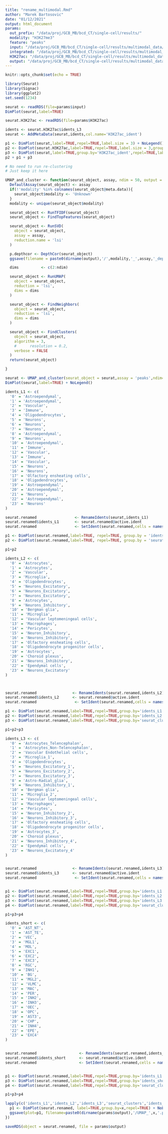 ```yaml
---
title: "rename_multimodal.Rmd"
author: "Marek Bartosovic"
date: "01/12/2021"
output: html_document
params:
  out_prefix: "/data/proj/GCB_MB/bcd_CT/single-cell/results/"
  modality: "H3K27me3"
  feature: "peaks"
  input: "/data/proj/GCB_MB/bcd_CT/single-cell/results/multimodal_data/single_modality/H3K27me3/seurat/peaks/Seurat_object_clustered.Rds"
  integrated: "/data/proj/GCB_MB/bcd_CT/single-cell/results/multimodal_data/single_modality/H3K27me3/seurat/peaks/integration/integration_RNA.Rds"
  H3K27ac: "/data/proj/GCB_MB/bcd_CT/single-cell/results/multimodal_data/single_modality/H3K27ac/seurat/peaks/Seurat_object_clustered_renamed.Rds"
  output: "/data/proj/GCB_MB/bcd_CT/single-cell/results/multimodal_data/single_modality/H3K27me3/seurat/peaks/Seurat_object_clustered_renamed.Rds"
---
```


```r
knitr::opts_chunk$set(echo = TRUE)
```   


```r
library(Seurat)
library(Signac)
library(ggplot2)
set.seed(1234)
```

```r
seurat <- readRDS(file=params$input)
DimPlot(seurat,label=TRUE)
```


```r
seurat.H3K27ac <- readRDS(file=params$H3K27ac)

idents <- seurat.H3K27ac$idents_L3
seurat <- AddMetaData(seurat,idents,col.name='H3K27ac_ident')

p1 <- DimPlot(seurat,label=TRUE,repel=TRUE,label.size = 3) + NoLegend()
p2 <- DimPlot(seurat.H3K27ac,label=TRUE,repel=TRUE,label.size = 3,group.by = 'idents_L3') + NoLegend()
p3 <- DimPlot(seurat,label=TRUE,group.by='H3K27ac_ident',repel=TRUE,label.size = 3) + NoLegend()
p2 + p1 + p3
```



```r
# No need to run re-clustering
# Just keep it here 

UMAP_and_cluster <- function(seurat_object, assay, ndim = 50, output = 'seurat_object.Rds', resolution = 0.8){
  DefaultAssay(seurat_object) <- assay
  if(!'modality' %in% colnames(seurat_object@meta.data)){
    seurat_object$modality <- 'Unknown'
  }
  modality <- unique(seurat_object$modality)

  seurat_object <- RunTFIDF(seurat_object)
  seurat_object <- FindTopFeatures(seurat_object)

  seurat_object <- RunSVD(
    object = seurat_object,
    assay = assay,
    reduction.name = 'lsi'
  )

  p.depthcor <- DepthCor(seurat_object)
  ggsave(filename = paste0(dirname(output),'/',modality,'_',assay,'_depthcor.png'),width=4,height=4)

  dims          <- c(2:ndim)

  seurat_object <- RunUMAP(
    object = seurat_object,
    reduction = 'lsi',
    dims = dims
  )

  seurat_object <- FindNeighbors(
    object = seurat_object,
    reduction = 'lsi',
    dims = dims
  )

  seurat_object <- FindClusters(
    object = seurat_object,
    algorithm = 3,
    #      resolution = 0.2,
    verbose = FALSE
  )
  return(seurat_object)

}

seurat <- UMAP_and_cluster(seurat_object = seurat,assay = 'peaks',ndim=40,resolution = 1.0)
DimPlot(seurat,label=TRUE) + NoLegend()
```



```r
idents_L1 <- c(
  '0' = 'Astroependymal',
  '1' = 'Astroependymal',
  '2' = 'Vascular',
  '3' = 'Immune',
  '4' = 'Oligodendrocytes',
  '5' = 'Neurons',
  '6' = 'Neurons',
  '7' = 'Neurons',
  '8' = 'Astroependymal',
  '9' = 'Neurons',
  '10' = 'Astroependymal',
  '11' = 'Immune',
  '12' = 'Vascular',
  '13' = 'Immune',
  '14' = 'Vascular',
  '15' = 'Neurons',
  '16' = 'Neurons',
  '17' = 'Olfactory ensheating cells',
  '18' = 'Oligodendrocytes',
  '19' = 'Astroependymal',
  '20' = 'Astroependymal',
  '21' = 'Neurons',
  '22' = 'Astroependymal',
  '23' = 'Neurons'
)

seurat.renamed                 <- RenameIdents(seurat,idents_L1)
seurat.renamed$idents_L1       <- seurat.renamed@active.ident
seurat.renamed                 <- SetIdent(seurat.renamed,cells = names(seurat.renamed$seurat_clusters), value = seurat.renamed$seurat_clusters)

p1 <- DimPlot(seurat.renamed,label=TRUE, repel=TRUE, group.by = 'idents_L1') + NoLegend()
p2 <- DimPlot(seurat.renamed,label=TRUE, repel=TRUE, group.by = 'seurat_clusters') + NoLegend()

p1+p2
```


```r
idents_L2 <- c(
  '0' = 'Astrocytes',
  '1' = 'Astrocytes',
  '2' = 'Vascular',
  '3' = 'Microglia',
  '4' = 'Oligodendrocytes',
  '5' = 'Neurons_Excitatory',
  '6' = 'Neurons_Excitatory',
  '7' = 'Neurons_Excitatory',
  '8' = 'Astrocytes',
  '9' = 'Neurons_Inhibitory',
  '10' = 'Bergman glia',
  '11' = 'Microglia',
  '12' = 'Vascular leptomeningeal cells',
  '13' = 'Macrophages',
  '14' = 'Pericytes',
  '15' = 'Neuron_Inhibitory',
  '16' = 'Neurons_Inhibitory',
  '17' = 'Olfactory ensheating cells',
  '18' = 'Oligodendrocyte progenitor cells',
  '19' = 'Astrocytes',
  '20' = 'Choroid plexus',
  '21' = 'Neurons_Inhibitory',
  '22' = 'Ependymal cells',
  '23' = 'Neurons_Excitatory'
)



seurat.renamed                <- RenameIdents(seurat.renamed,idents_L2)
seurat.renamed$idents_L2      <- seurat.renamed@active.ident
seurat.renamed                 <- SetIdent(seurat.renamed,cells = names(seurat.renamed$seurat_clusters), value = seurat.renamed$seurat_clusters)

p1 <- DimPlot(seurat.renamed,label=TRUE,repel=TRUE,group.by='idents_L1', label.size = 2.5) + NoLegend()
p2 <- DimPlot(seurat.renamed,label=TRUE,repel=TRUE,group.by='idents_L2', label.size = 2.5) + NoLegend()
p3 <- DimPlot(seurat.renamed,label=TRUE,repel=TRUE,group.by='seurat_clusters',label.size = 2.5) + NoLegend()

p1+p2+p3
```


```r
idents_L3 <- c(
  '0' = 'Astrocytes_Telencephalon',
  '1' = 'Astrocytes_Non-Telencephalon',
  '2' = 'Vascular Endothelial cells',
  '3' = 'Microglia_1',
  '4' = 'Oligodendrocytes',
  '5' = 'Neurons_Excitatory_1',
  '6' = 'Neurons_Excitatory_2',
  '7' = 'Neurons_Excitatory_3',
  '8' = 'Astro-Radial_glia',
  '9' = 'Neurons_Inhibitory_1',
  '10' = 'Bergman glia',
  '11' = 'Microglia_2',
  '12' = 'Vascular leptomeningeal cells',
  '13' = 'Macrophages',
  '14' = 'Pericytes',
  '15' = 'Neuron_Inhibitory_2',
  '16' = 'Neurons_Inhibitory_3',
  '17' = 'Olfactory ensheating cells',
  '18' = 'Oligodendrocyte progenitor cells',
  '19' = 'Astrocytes_3',
  '20' = 'Choroid plexus',
  '21' = 'Neurons_Inhibitory_4',
  '22' = 'Ependymal cells',
  '23' = 'Neurons_Excitatory_4'
)


seurat.renamed                <- RenameIdents(seurat.renamed,idents_L3)
seurat.renamed$idents_L3      <- seurat.renamed@active.ident
seurat.renamed                 <- SetIdent(seurat.renamed,cells = names(seurat.renamed$seurat_clusters), value = seurat.renamed$seurat_clusters)


p1 <- DimPlot(seurat.renamed,label=TRUE,repel=TRUE,group.by='idents_L1', label.size = 2.5) + NoLegend()
p2 <- DimPlot(seurat.renamed,label=TRUE,repel=TRUE,group.by='idents_L2', label.size = 2.5) + NoLegend()
p3 <- DimPlot(seurat.renamed,label=TRUE,repel=TRUE,group.by='idents_L3', label.size = 2.5) + NoLegend()
p4 <- DimPlot(seurat.renamed,label=TRUE,repel=TRUE,group.by='seurat_clusters',label.size = 2.5) + NoLegend()

p1+p3+p4
```


```r
idents_short <- c(
  '0' = 'AST_NT',
  '1' = 'AST_TE',
  '2' = 'VEC',
  '3' = 'MGL1',
  '4' = 'MOL',
  '5' = 'EXC1',
  '6' = 'EXC2',
  '7' = 'EXC3',
  '8' = 'RGC',
  '9' = 'INH1',
  '10' = 'BG',
  '11' = 'MGL2',
  '12' = 'VLMC',
  '13' = 'MAC',
  '14' = 'PER',
  '15' = 'INH2',
  '16' = 'INH3',
  '17' = 'OEC',
  '18' = 'OPC',
  '19' = 'AST3',
  '20' = 'CHP',
  '21' = 'INH4',
  '22' = 'EPE',
  '23' = 'EXC4'
)


seurat.renamed                   <- RenameIdents(seurat.renamed,idents_short)
seurat.renamed$idents_short      <- seurat.renamed@active.ident
seurat.renamed                   <- SetIdent(seurat.renamed,cells = names(seurat.renamed$seurat_clusters), value = seurat.renamed$seurat_clusters)


p1 <- DimPlot(seurat.renamed,label=TRUE,repel=TRUE,group.by='idents_L1') + NoLegend()
p3 <- DimPlot(seurat.renamed,label=TRUE,repel=TRUE,group.by='idents_short') + NoLegend()
p4 <- DimPlot(seurat.renamed,label=TRUE,repel=TRUE,group.by='seurat_clusters') + NoLegend()

p1+p3+p4
```

```r
lapply(c('idents_L1','idents_L2','idents_L3','seurat_clusters','idents_short'),function(x){
  p1 <- DimPlot(seurat.renamed, label=TRUE,group.by=x,repel=TRUE) + NoLegend()
  ggsave(plot=p1, filename=paste0(dirname(params$output),'/UMAP_',x,'.png'),width=12,height=12)
})
```

```r
saveRDS(object = seurat.renamed, file = params$output)
```


